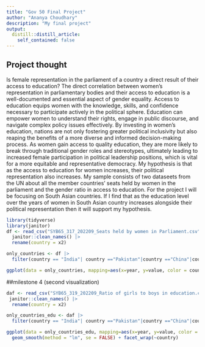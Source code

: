 ```yaml
---
title: "Gov 50 Final Project"
author: "Ananya Choudhary"
description: "My final project"
output:
  distill::distill_article:
    self_contained: false
---
```




## Project thought

Is female representation in the parliament of a country a direct result of their access to education?
The direct correlation between women's representation in parliamentary bodies and their access to education is a well-documented and essential aspect of gender equality. Access to education equips women with the knowledge, skills, and confidence necessary to participate actively in the political sphere. Education can empower women to understand their rights, engage in public discourse, and navigate complex policy issues effectively. By investing in women's education, nations are not only fostering greater political inclusivity but also reaping the benefits of a more diverse and informed decision-making process. As women gain access to quality education, they are more likely to break through traditional gender roles and stereotypes, ultimately leading to increased female participation in political leadership positions, which is vital for a more equitable and representative democracy. My hypothesis is that as the access to education for women increases, their political representation also increases. My sample consists of two dataseets from the UN about all the member countries' seats held by women in the parliament and the gender ratio in access to education. For the project I will be focusing on South Asian countries. If I find that as the education level over the years of women in South Asian country increases alongside their political representation then it will support my hypothesis.  



```r
library(tidyverse)
library(janitor)
df <- read_csv("SYB65_317_202209_Seats held by women in Parliament.csv", skip = 1) |>
  janitor::clean_names() |> 
  rename(country = x2) 

only_countries <- df |>
  filter(country == "India"| country =="Pakistan"|country =="China"|country =="Bangladesh"|country=="Nepal")

ggplot(data = only_countries, mapping=aes(x=year, y=value, color = country, fill = country)) + geom_point() + geom_smooth(method = "lm", se = FALSE) + facet_wrap(~country) 

```
##milestone 4 (second visualization)
```r
daf <- read_csv("SYB65_319_202209_Ratio of girls to boys in education.csv", skip = 1) %>% 
 janitor::clean_names() |> 
  rename(country = x2) 

only_countries_edu <- daf |>
  filter(country == "India"| country =="Pakistan"|country =="China"|country =="Bangladesh"|country=="Nepal")

ggplot(data = only_countries_edu, mapping=aes(x=year, y=value, color = series, fill = series)) + geom_point() + 
  geom_smooth(method = "lm", se = FALSE) + facet_wrap(~country) 



```

